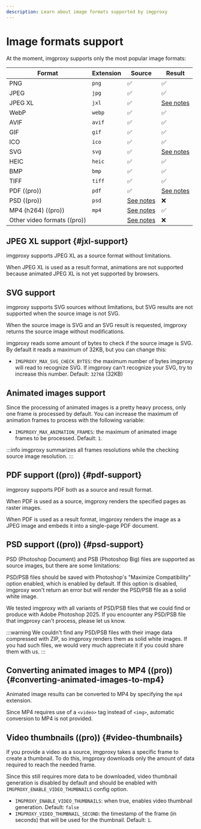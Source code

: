 ```yaml
---
description: Learn about image formats supported by imgproxy
---
```


# Image formats support

At the moment, imgproxy supports only the most popular image formats:

| Format                      | Extension | Source                         | Result                    |
| ----------------------------|-----------|--------------------------------|---------------------------|
| PNG                         | `png`     | :white_check_mark:             | :white_check_mark:        |
| JPEG                        | `jpg`     | :white_check_mark:             | :white_check_mark:        |
| JPEG XL                     | `jxl`     | :white_check_mark:             | [See notes](#jxl-support) |
| WebP                        | `webp`    | :white_check_mark:             | :white_check_mark:        |
| AVIF                        | `avif`    | :white_check_mark:             | :white_check_mark:        |
| GIF                         | `gif`     | :white_check_mark:             | :white_check_mark:        |
| ICO                         | `ico`     | :white_check_mark:             | :white_check_mark:        |
| SVG                         | `svg`     | :white_check_mark:             | [See notes](#svg-support) |
| HEIC                        | `heic`    | :white_check_mark:             | :white_check_mark:        |
| BMP                         | `bmp`     | :white_check_mark:             | :white_check_mark:        |
| TIFF                        | `tiff`    | :white_check_mark:             | :white_check_mark:        |
| PDF ((pro))                 | `pdf`     | :white_check_mark:             | [See notes](#pdf-support) |
| PSD ((pro))                 | `psd`     | [See notes](#psd-support)      | :x:                       |
| MP4 (h264) ((pro))          | `mp4`     | [See notes](#video-thumbnails) | :white_check_mark:        |
| Other video formats ((pro)) |           | [See notes](#video-thumbnails) | :x:                       |

## JPEG XL support {#jxl-support}

imgproxy supports JPEG XL as a source format without limitations.

When JPEG XL is used as a result format, animations are not supported because animated JPEG XL is not yet supported by browsers.

## SVG support

imgproxy supports SVG sources without limitations, but SVG results are not supported when the source image is not SVG.

When the source image is SVG and an SVG result is requested, imgproxy returns the source image without modifications.

imgproxy reads some amount of bytes to check if the source image is SVG. By default it reads a maximum of 32KB, but you can change this:

* `IMGPROXY_MAX_SVG_CHECK_BYTES`: the maximum number of bytes imgproxy will read to recognize SVG. If imgproxy can't recognize your SVG, try to increase this number. Default: `32768` (32KB)

## Animated images support

Since the processing of animated images is a pretty heavy process, only one frame is processed by default. You can increase the maximum of animation frames to process with the following variable:

* `IMGPROXY_MAX_ANIMATION_FRAMES`: the maximum of animated image frames to be processed. Default: `1`.

:::info
imgproxy summarizes all frames resolutions while the checking source image resolution.
:::

## PDF support ((pro)) {#pdf-support}

imgproxy supports PDF both as a source and result format.

When PDF is used as a source, imgproxy renders the specified pages as raster images.

When PDF is used as a result format, imgproxy renders the image as a JPEG image and embeds it into a single-page PDF document.

## PSD support ((pro)) {#psd-support}

PSD (Photoshop Document) and PSB (Photoshop Big) files are supported as source images, but there are some limitations:

PSD/PSB files should be saved with Photoshop's "Maximize Compatibility" option enabled, which is enabled by default. If this option is disabled, imgproxy won't return an error but will render the PSD/PSB file as a solid white image.

We tested imgproxy with all variants of PSD/PSB files that we could find or produce with Adobe Photoshop 2025. If you encounter any PSD/PSB file that imgproxy can't process, please let us know.

:::warning
We couldn't find any PSD/PSB files with their image data compressed with ZIP, so imgproxy renders them as solid white images. If you had such files, we would very much appreciate it if you could share them with us.
:::

## Converting animated images to MP4 ((pro)) {#converting-animated-images-to-mp4}

Animated image results can be converted to MP4 by specifying the `mp4` extension.

Since MP4 requires use of a `<video>` tag instead of `<img>`, automatic conversion to MP4 is not provided.

## Video thumbnails ((pro)) {#video-thumbnails}

If you provide a video as a source, imgproxy takes a specific frame to create a thumbnail. To do this, imgproxy downloads only the amount of data required to reach the needed frame.

Since this still requires more data to be downloaded, video thumbnail generation is disabled by default and should be enabled with `IMGPROXY_ENABLE_VIDEO_THUMBNAILS` config option.

* `IMGPROXY_ENABLE_VIDEO_THUMBNAILS`: when true, enables video thumbnail generation. Default: `false`
* `IMGPROXY_VIDEO_THUMBNAIL_SECOND`: the timestamp of the frame (in seconds) that will be used for the thumbnail. Default: `1`.
